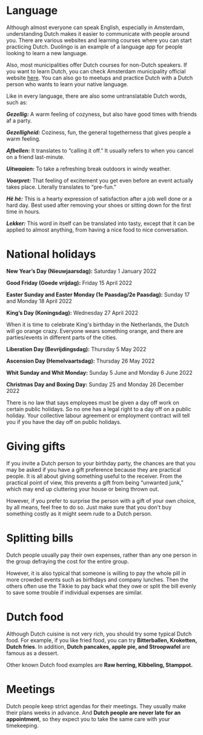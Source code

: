 
# Language 
Although almost everyone can speak English, especially in Amsterdam, understanding Dutch makes it easier to communicate with people around you. There are various websites and learning courses where you can start practicing Dutch. Duolingo is an example of a language app for people looking to learn a new language. 

Also, most municipalities offer Dutch courses for non-Dutch speakers. If you want to learn Dutch, you can check Amsterdam municipality official website [here](https://www.amsterdam.nl/en/education/learning-dutch/). You can also go to meetups and practice Dutch with a Dutch person who wants to learn your native language. 

Like in every language, there are also some untranslatable Dutch words, such as: 

***Gezellig:***	A warm feeling of cozyness, but also have good times with friends af a party.

***Gezelligheid:*** Coziness, fun, the general togetherness that gives people a warm feeling.

***Afbellen:*** It translates to “calling it off.” It usually refers to when you cancel on a friend last-minute.

***Uitwaaien:***	To take a refreshing break outdoors in windy weather.

***Voorpret:***	That feeling of excitement you get even before an event actually takes place. Literally translates to “pre-fun.”

***Hè hè:*** This is a hearty expression of satisfaction after a job well done or a hard day. Best used after removing your shoes or sitting down for the first time in hours.

***Lekker:*** This word in itself can be translated into tasty, except that it can be applied to almost anything, from having a nice food to nice conversation.

<Youtube id="rw__0GLyrQQ" />

# National holidays 
**New Year’s Day (Nieuwjaarsdag):** Saturday 1 January 2022

<Youtube id="k21g_UYbivc" />

**Good Friday (Goede vrijdag):** Friday 15 April 2022

**Easter Sunday and Easter Monday (1e Paasdag/2e Paasdag):** Sunday 17 and Monday 18 April 2022

**King’s Day (Koningsdag):** Wednesday 27 April 2022

<Youtube id="2w-oFNCIhko" />

When it is time to celebrate King's birthday in the Netherlands, the Dutch will go orange crazy. Everyone wears something orange, and there are parties/events in different parts of the cities. 

**Liberation Day (Bevrijdingsdag):** Thursday 5 May 2022

**Ascension Day (Hemelvaartsdag):** Thursday 26 May 2022

**Whit Sunday and Whit Monday:** Sunday 5 June and Monday 6 June 2022

**Christmas Day and Boxing Day:** Sunday 25 and Monday 26 December 2022

<Callout>
  There is no law that says employees must be given a day off work on certain public holidays. So no one has a legal right to a day off on a public holiday. Your collective labour agreement or employment contract will tell you if you have the day off on public holidays.
</Callout>

# Giving gifts
If you invite a Dutch person to your birthday party, the chances are that you may be asked if you have a gift preference because they are practical people. It is all about giving something useful to the receiver. From the practical point of view, this prevents a gift from being “unwanted junk,” which may end up cluttering your house or being thrown out.

However, if you prefer to surprise the person with a gift of your own choice, by all means, feel free to do so. Just make sure that you don't buy something costly as it might seem rude to a Dutch person. 
# Splitting bills 
Dutch people usually pay their own expenses, rather than any one person in the group defraying the cost for the entire group. 

However, it is also typical that someone is willing to pay the whole pill in more crowded events such as birthdays and company lunches. Then the others often use the Tikkie to pay back what they owe or split the bill evenly to save some trouble if individual expenses are similar. 
# Dutch food 
Although Dutch cuisine is not very rich, you should try some typical Dutch food. For example, if you like fried food, you can try **Bitterballen, Kroketten, Dutch fries**. In addition, **Dutch pancakes, apple pie, and Stroopwafel** are famous as a dessert. 

Other known Dutch food examples are **Raw herring, Kibbeling, Stamppot.** 

<Youtube id="GywyHQT3_8A" />

# Meetings 
Dutch people keep strict agendas for their meetings. They usually make their plans weeks in advance. And **Dutch people are never late for an appointment**, so they expect you to take the same care with your timekeeping. 
